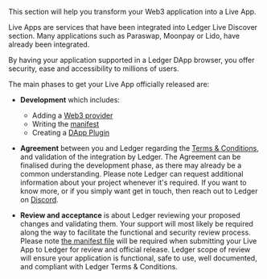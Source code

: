 This section will help you transform your Web3 application into a Live App.

Live Apps are services that have been integrated into Ledger Live Discover section. Many applications such as Paraswap, Moonpay or Lido, have already been integrated. 

By having your application supported in a Ledger DApp browser, you offer security, ease and accessibility to millions of users.

The main phases to get your Live App officially released are:

- **Development** which includes:
  - Adding a [Web3 provider](./dapp-customisation/)
  - Writing the [manifest](./manifest/)
  - Creating a [DApp Plugin](./embedded-plugin/plugin/)
 
- **Agreement** between you and Ledger regarding the [Terms & Conditions](https://shop.ledger.com/pages/ledger-live-integration-terms-and-conditions), and validation of the integration by Ledger. The Agreement can be finalised during the development phase, as there may already be a common understanding. Please note Ledger can request additional information about your project whenever it's required. If you want to know more, or if you simply want get in touch, then reach out to Ledger on [Discord](https://developers.ledger.com/discord/).

- **Review and acceptance** is about Ledger reviewing your proposed changes and validating them. Your support will most likely be required along the way to facilitate the functional and security review process. Please note [the manifest file](./manifest/) will be required when submitting your Live App to Ledger for review and official release. 
Ledger scope of review will ensure your application is functional, safe to use, well documented, and compliant with Ledger Terms & Conditions.

